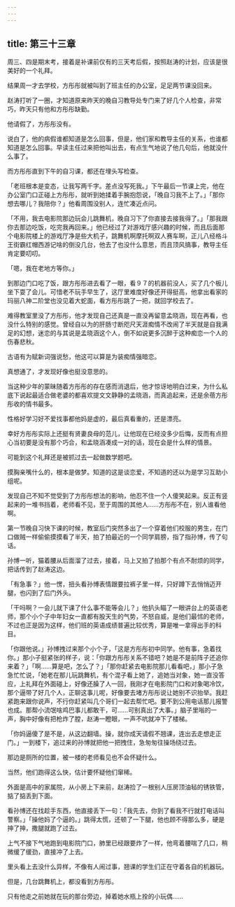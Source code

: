 ```yaml
---
---
---
```

title: 第三十三章
---




周三、四是期末考，接着是补课前仅有的三天考后假，按照赵涛的计划，应该是很美好的一个礼拜。

结果周一才去学校，方彤彤就被叫到了班主任的办公室，足足两节课没回来。

赵涛打听了一圈，才知道原来昨天的晚自习教导处专门来了好几个人检查，非常巧，昨天只有他和方彤彤缺勤。

他请假了，方彤彤没有。

说白了，他的病假谁都知道是怎么回事，但是，他们家和教导主任的关系，也谁都知道是怎么回事。早读主任过来把他叫出去，有点生气地说了他几句后，他就没什么事了。

而方彤彤直到下午的自习课，都还在埋头写检查。

「老班根本是变态，让我写两千字。差点没写死我。」下午最后一节课上完，他在办公室门口正碰上方彤彤，就听到她揉着手腕抱怨说，「晚自习我不上了。」「那你想去哪儿？我陪你？」他看周围没别人，连忙凑近点问。

「不用，我去电影院那边玩会儿跳舞机，晚自习下了你直接去接我得了。」「那我跟你去那边吃饭，吃完我再回来。」他已经过了对游戏厅感兴趣的时候，而且后面那个电影院楼上的游戏厅净是些大机子，跳舞机啊摩托啊双人赛车啊，正儿八经格斗王街霸红帽西游记啥的倒没几台，他去了也没什么意思，而且顶风搞事，教导主任肯定要叨叨。

「嗯，我在老地方等你。」

到那边门口吃了饭，跟方彤彤进去看了一眼，看９７的机器前没人，买了几个板儿坐下耍了会儿。可惜老不玩手早生了，这厅里难度好像还开得挺高，他拿出看家的玛丽八神二阶堂也没见着大蛇面，看方彤彤跳了一把，就回学校去了。

难得教室里没了方彤彤，他才发现自己还真是一直没再留意孟晓涵，现在再看，也没什么特别的感觉。曾经自以为的肝肠寸断咫尺天涯痴情不改闹了半天就是自我满足的幻想，迷恋的与其说是孟晓涵这个人，倒不如说更多沉醉于这种痴恋一个人的伤春悲秋。

古语有为赋新词强说愁，他这可以算是为装痴情强暗恋。

真想通了，才发现好像也挺没意思的。

当这种少年的蒙昧随着方彤彤的存在感而消退后，他才惊讶地明白过来，为什么私底下说起最适合做老婆的都喜欢提文文静静的孟晓涵，而真追起来，还是余蓓方彤彤收的情书最多。

性格好学习好不爱找事都他妈是虚的，最后真看重的，还是漂亮。

幸好方彤彤实际上还挺有贤妻良母的范儿，让他现在已经没多少后悔，反而有点担心当初要是没有那个巧合，和孟晓涵凑成一对的话，现在会是什么样的情景。

可能到这个礼拜还是被抓过去一起做数学题吧。

摸胸亲嘴什么的，根本是做梦。知道的这是谈恋爱，不知道的还以为是学习互助小组呢。

发现自己不知不觉受到了方彤彤想法的影响，他忍不住一个人傻笑起来。反正有竖起来的一堆书挡着，老师看不见，至于周围的其他人……方彤彤不在，别人谁看他啊。

第一节晚自习快下课的时候，教室后门突然多出了一个穿着他们校服的男生，在门口做贼一样偷偷摸摸看了半天，拍了拍最近的一个同学肩膀，指了指孙博，传了句话。

孙博一听，猫着腰从后面溜了过去，接着，马上又拍了拍那个有点不耐烦的同学，把话传到了赵涛这边。

「有急事？」他一愣，扭头看孙博表情跟要拉裤子里一样，只好蹲下去悄悄迈开腿，也闪到了后门外头。

「干吗啊？一会儿就下课了什么事不能等会儿？」他扒头瞄了一眼讲台上的英语老师，那个小个子中年妇女一直都有股天生的气势，不怒自威，是他们最怵的老师，不过也正是因为这样，他们班的英语成绩普遍比较优秀，算是唯一拿得出手的科目。

「你跟他说。」孙博拽过来那个小个子，「这是方彤彤初中同学。他有事，急着找你。」那小子挺紧张的样子，说：「你跟方彤彤关系不错吧？她是不是前阵子还追你来着？」「啊……算是吧，怎么了？」「那你赶紧去电影院那儿看看吧，」那小子急急忙忙说，「她老在那儿玩跳舞机，有个混子看上她了，追她当对象，她一直没答应，上礼拜在外面碰上，好像还臊了人一回，我刚才在电影院门口和对象喝冷饮，那个逼带了好几个人，正聊这事儿呢，好像要去堵方彤彤说让她别不识抬举。我赶紧跑来跟你说声，不行你赶紧叫几个哥们一起去帮忙吧。要不到公用电话那儿报警也成。那帮小流氓啥鸡巴事儿都敢干，可……可别真出了大事。」脑子里嗡的一声，胸中好像有把枪炸了膛，赵涛一瞪眼，一声不吭就冲下了楼梯。

「你妈逼傻了是不是，从这边翻墙。操，就你成天请假不翘课，连出去走想走正门。」一到楼下，追过来的孙博就把他一把拽住，急匆匆往操场绕过去。

那边是厕所的位置，被一楼的老师看见也不会怀疑什么。

当然，他们跑得这么快，估计要怀疑他们窜稀。

外面是高中的家属院，从小房上下来前，赵涛捡了一根别人压房顶油毡的锈铁管，掂了掂丢到下面。

看孙博还在找趁手东西，他直接丢下一句：「我先去，你到了看我不行就打电话叫警察。」「操他妈了个逼的。」跳得太慌，还顿了一下腿，他也顾不得那么多，硬是抻了抻，撒腿就跑了过去。

上气不接下气地跑到电影院门口，肺里已经跟要炸了一样，他弯着腰喘了几口，稍微缓了缓劲，直接冲了上去。

里头看上去没什么异样，不像有人闹过事，翘课的学生们正在守着各自的机器玩。

但是，几台跳舞机上，都没看到方彤彤。

只有他走之前她就在玩的那台旁边，掉着她水瓶上拴的小玩偶……